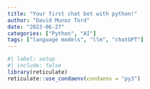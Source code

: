 ```yaml
---
title: "Your first chat bot with python!"
author: "David Munoz Tord"
date: "2023-06-27"
categories: ["Python", "AI"]
tags: ["language models", "llm", "chatGPT"]
---
```



```r
#| label: setup
#| include: false
library(reticulate)
reticulate::use_condaenv(condaenv = "py3")
```
